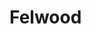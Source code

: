 
# Felwood

<ProjectDetails
  region="Stormlands"
  house="House Fell"
  type="Castle"
  status="In Progress"
  warp="/warp felwood"
  projectLead="Kor_Bro"
  dateStarted="July 8, 2016"
  dateCompleted="Invalid Date"
/>

